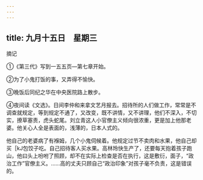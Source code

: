 ```yaml
---
---
---
```

title: 九月十五日　星期三
---




摘记

①《第三代》写到一五五页―第七章开始。

②为了小鬼打饭的事，又弄得不愉快。

③晚饭后同纪之华在中央医院路上散步。

④夜间读《文选》。日间李仲和来拿文艺月报去。招待所的人们做工作，常常是不调查就规定，等到规定不通了，又改变，既不讲情，又不讲理，他们不深入，不切实，撩草塞责，虎头蛇尾。刘立青这人小官僚主义倾向很浓重，更是加上他那老婆。他关心人全是表面的，浅薄的，日本人式的。

他自己的老婆病了有褓姆，几个小鬼伺候着。他规定过节不卖肉和水果，他自己却买［kJ包饺子吃。自己招待客人买水果。高林玲快生产了，还要每天抱着孩子跑山，他曰头上吩咐了照顾，却不在实际上检查是否在执行，这是敷衍，面子，“政治工作”官僚主义。……高的丈夫只顾自己“政治印象”对孩子毫不负责，这是错误的。